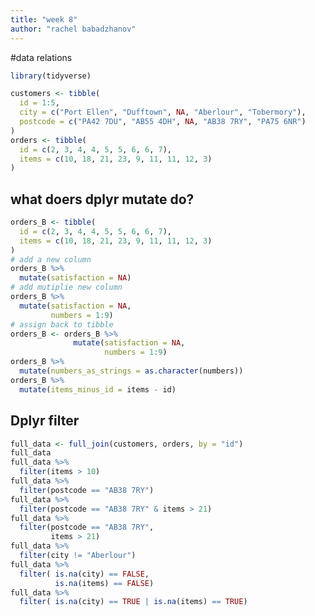 ```yaml
---
title: "week 8"
author: "rachel babadzhanov"
---
```


#data relations 

```r
library(tidyverse)
```

```r
customers <- tibble(
  id = 1:5,
  city = c("Port Ellen", "Dufftown", NA, "Aberlour", "Tobermory"),
  postcode = c("PA42 7DU", "AB55 4DH", NA, "AB38 7RY", "PA75 6NR")
)
orders <- tibble(
  id = c(2, 3, 4, 4, 5, 5, 6, 6, 7),
  items = c(10, 18, 21, 23, 9, 11, 11, 12, 3)
)
```

## what doers dplyr mutate do?

```r
orders_B <- tibble(
  id = c(2, 3, 4, 4, 5, 5, 6, 6, 7),
  items = c(10, 18, 21, 23, 9, 11, 11, 12, 3)
)
# add a new column
orders_B %>%
  mutate(satisfaction = NA)
# add mutiplie new column
orders_B %>%
  mutate(satisfaction = NA,
         numbers = 1:9)
# assign back to tibble
orders_B <- orders_B %>%
              mutate(satisfaction = NA,
                     numbers = 1:9)
orders_B %>%
  mutate(numbers_as_strings = as.character(numbers))
orders_B %>%
  mutate(items_minus_id = items - id)
```

## Dplyr filter

```r
full_data <- full_join(customers, orders, by = "id")
full_data
full_data %>%
  filter(items > 10)
full_data %>%
  filter(postcode == "AB38 7RY")
full_data %>%
  filter(postcode == "AB38 7RY" & items > 21)
full_data %>%
  filter(postcode == "AB38 7RY",
         items > 21)
full_data %>%
  filter(city != "Aberlour")
full_data %>%
  filter( is.na(city) == FALSE,
          is.na(items) == FALSE)
full_data %>%
  filter( is.na(city) == TRUE | is.na(items) == TRUE)
```